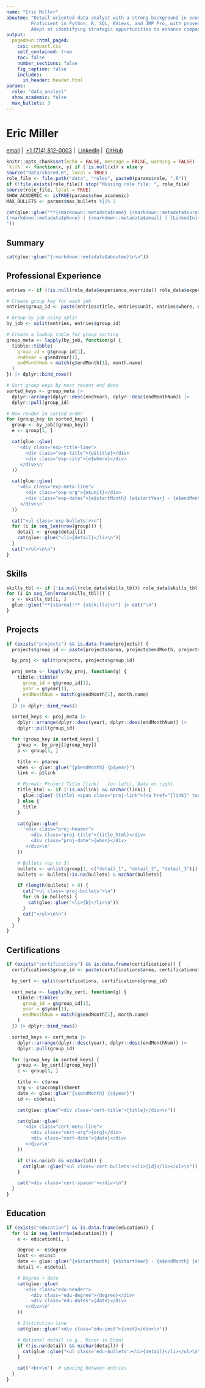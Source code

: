 ```yaml
--- 
name: "Eric Miller"
aboutme: "Detail-oriented data analyst with a strong background in economics and quantitative analysis.
         Proficient in Python, R, SQL, EViews, and JMP Pro, with proven expertise in time-series econometrics and forecasting methods. 
         Adept at identifying strategic opportunities to enhance company margins and maximize profitability through comprehensive, data-driven analysis."
output:
  pagedown::html_paged:
    css: compact.css
    self_contained: true
    toc: false
    number_sections: false
    fig_caption: false
    includes:
      in_header: header.html
params:
  role: "data_analyst"
  show_academic: false
  max_bullets: 3
---
```


<div class="centered-header">
  <h1>Eric Miller</h1>
  <p class="contact-info">
    <a href="mailto:ericmiller@callutheran.edu">email</a>&nbsp;|&nbsp;
    <a href="tel:+17148120003">+1 (714) 812-0003</a>&nbsp;|&nbsp;
    <a href="https://www.linkedin.com/in/eric-miller-20a162224/">LinkedIn</a>&nbsp;|&nbsp;
    <a href="https://github.com/eagereconomist">GitHub</a>
  </p>
</div>

```r
knitr::opts_chunk$set(echo = FALSE, message = FALSE, warning = FALSE)
`%||%` <- function(x, y) if (!is.null(x)) x else y
source("data/shared.R", local = TRUE)
role_file <- file.path("data", "roles", paste0(params$role, ".R"))
if (!file.exists(role_file)) stop("Missing role file: ", role_file)
source(role_file, local = TRUE)
SHOW_ACADEMIC <- isTRUE(params$show_academic)
MAX_BULLETS <- params$max_bullets %||% 3
```

```r
cat(glue::glue("**{rmarkdown::metadata$name} {rmarkdown::metadata$surname}**  
{rmarkdown::metadata$phone} | {rmarkdown::metadata$email} | [LinkedIn]({rmarkdown::metadata$linkedin} | {rmarkdown::metadata$github})  
"))
```

## Summary 
```r
cat(glue::glue("{rmarkdown::metadata$aboutme}\n\n"))
```

## Professional Experience  
```r
entries <- if (!is.null(role_data$experience_override)) role_data$experience_override else professional_experience

# Create group key for each job
entries$group_id <- paste(entries$title, entries$unit, entries$where, entries$startMonth, entries$startYear, entries$endMonth, entries$endYear)

# Group by job using split
by_job <- split(entries, entries$group_id)

# Create a lookup table for group sorting
group_meta <- lapply(by_job, function(g) {
  tibble::tibble(
    group_id = g$group_id[1],
    endYear = g$endYear[1],
    endMonthNum = match(g$endMonth[1], month.name)
  )
}) |> dplyr::bind_rows()

# Sort group keys by most recent end date
sorted_keys <- group_meta |> 
  dplyr::arrange(dplyr::desc(endYear), dplyr::desc(endMonthNum)) |> 
  dplyr::pull(group_id)

# Now render in sorted order
for (group_key in sorted_keys) {
  group <- by_job[[group_key]]
  e <- group[1, ]

  cat(glue::glue(
    '<div class="exp-title-line">
       <div class="exp-title">{e$title}</div>
       <div class="exp-city">{e$where}</div>
     </div>\n'
  ))

  cat(glue::glue(
    '<div class="exp-meta-line">
       <div class="exp-org">{e$unit}</div>
       <div class="exp-dates">{e$startMonth} {e$startYear} - {e$endMonth} {e$endYear}</div>
     </div>\n'
  ))

  cat("<ul class='exp-bullets'>\n")
  for (i in seq_len(nrow(group))) {
    detail <- group$detail[i]
    cat(glue::glue("<li>{detail}</li>\n"))
  }
  cat("</ul>\n\n")
}
```

## Skills
```r
skills_tbl <- if (!is.null(role_data$skills_tbl)) role_data$skills_tbl else skills
for (i in seq_len(nrow(skills_tbl))) {
  s <- skills_tbl[i, ]
  glue::glue("**{s$area}:** {s$skills}\n") |> cat("\n")
}
```

## Projects  
```r
if (exists("projects") && is.data.frame(projects)) {
  projects$group_id <- paste(projects$area, projects$endMonth, projects$year)

  by_proj <- split(projects, projects$group_id)

  proj_meta <- lapply(by_proj, function(g) {
    tibble::tibble(
      group_id = g$group_id[1],
      year = g$year[1],
      endMonthNum = match(g$endMonth[1], month.name)
    )
  }) |> dplyr::bind_rows()

  sorted_keys <- proj_meta |>
    dplyr::arrange(dplyr::desc(year), dplyr::desc(endMonthNum)) |>
    dplyr::pull(group_id)

  for (group_key in sorted_keys) {
    group <- by_proj[[group_key]]
    p <- group[1, ]

    title <- p$area
    when <- glue::glue("{p$endMonth} {p$year}")
    link <- p$link

    # Format: Project Title [link]   (on left), Date on right
    title_html <- if (!is.na(link) && nzchar(link)) {
      glue::glue('{title} <span class="proj-link">[<a href="{link}" target="_blank">link</a>]</span>')
    } else {
      title
    }

    cat(glue::glue(
      '<div class="proj-header">
         <div class="proj-title">{title_html}</div>
         <div class="proj-date">{when}</div>
       </div>\n'
    ))

    # Bullets (up to 3)
    bullets <- unlist(group[1, c("detail_1", "detail_2", "detail_3")])
    bullets <- bullets[!is.na(bullets) & nzchar(bullets)]

    if (length(bullets) > 0) {
      cat("<ul class='proj-bullets'>\n")
      for (b in bullets) {
        cat(glue::glue("<li>{b}</li>\n"))
      }
      cat("</ul>\n\n")
    }
  }
}
```

## Certifications
```r
if (exists("certifications") && is.data.frame(certifications)) {
  certifications$group_id <- paste(certifications$area, certifications$endMonth, certifications$year)

  by_cert <- split(certifications, certifications$group_id)

  cert_meta <- lapply(by_cert, function(g) {
    tibble::tibble(
      group_id = g$group_id[1],
      year = g$year[1],
      endMonthNum = match(g$endMonth[1], month.name)
    )
  }) |> dplyr::bind_rows()

  sorted_keys <- cert_meta |>
    dplyr::arrange(dplyr::desc(year), dplyr::desc(endMonthNum)) |>
    dplyr::pull(group_id)

  for (group_key in sorted_keys) {
    group <- by_cert[[group_key]]
    c <- group[1, ]

    title <- c$area
    org <- c$accomplishment
    date <- glue::glue("{c$endMonth} {c$year}")
    id <- c$detail

    cat(glue::glue("<div class='cert-title'>{title}</div>\n"))

    cat(glue::glue(
      '<div class="cert-meta-line">
         <div class="cert-org">{org}</div>
         <div class="cert-date">{date}</div>
       </div>\n'
    ))

    if (!is.na(id) && nzchar(id)) {
      cat(glue::glue("<ul class='cert-bullets'><li>{id}</li></ul>\n"))
    }

    cat("<div class='cert-spacer'></div>\n")
  }
}
```

## Education
```r
if (exists("education") && is.data.frame(education)) {
  for (i in seq_len(nrow(education))) {
    e <- education[i, ]

    degree <- e$degree
    inst <- e$inst
    date <- glue::glue("{e$startMonth} {e$startYear} - {e$endMonth} {e$endYear}")
    detail <- e$detail

    # Degree + date
    cat(glue::glue(
      '<div class="edu-header">
         <div class="edu-degree">{degree}</div>
         <div class="edu-dates">{date}</div>
       </div>\n'
    ))

    # Institution line
    cat(glue::glue('<div class="edu-inst">{inst}</div>\n'))

    # Optional detail (e.g., Minor in Econ)
    if (!is.na(detail) && nzchar(detail)) {
      cat(glue::glue("<ul class='edu-bullets'><li>{detail}</li></ul>\n"))
    }

    cat("<br>\n")  # spacing between entries
  }
}
```
